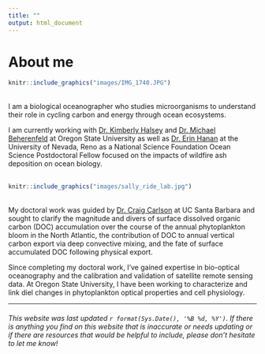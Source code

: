 ```yaml
---
title: ""
output: html_document
---
```


# About me

```r
knitr::include_graphics("images/IMG_1740.JPG")
```
\
I am a biological oceanographer who studies microorganisms to understand their role in cycling carbon and energy through ocean ecosystems.

I am currently working with [Dr. Kimberly Halsey](https://kim.halsey.co) and [Dr. Michael Beherenfeld](https://sites.science.oregonstate.edu/ocean.productivity/) at Oregon State University as well as [Dr. Erin Hanan](https://erinhanan.com) at the University of Nevada, Reno as a National Science Foundation Ocean Science Postdoctoral Fellow focused on the impacts of wildfire ash deposition on ocean biology.
\
\
```r
knitr::include_graphics("images/sally_ride_lab.jpg")
```
\
My doctoral work was guided by [Dr. Craig Carlson](https://carlson.eemb.ucsb.edu) at UC Santa Barbara and sought to clarify the magnitude and divers of surface dissolved organic carbon (DOC) accumulation over the course of the annual phytoplankton bloom in the North Atlantic, the contribution of DOC to annual vertical carbon export via deep convective mixing, and the fate of surface accumulated DOC following physical export.

Since completing my doctoral work, I've gained expertise in bio-optical oceanography and the calibration and validation of satellite remote sensing data. At Oregon State University, I have been working to characterize and link diel changes in phytoplankton optical properties and cell physiology. 

----

###### This website was last updated `r format(Sys.Date(), '%B %d, %Y')`. If there is anything you find on this website that is inaccurate or needs updating or if there are resources that would be helpful to include, please don’t hesitate to let me know!

